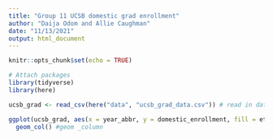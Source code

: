```yaml
---
title: "Group 11 UCSB domestic grad enrollment"
author: "Daija Odom and Allie Caughman"
date: "11/13/2021"
output: html_document
---
```


```r
knitr::opts_chunk$set(echo = TRUE)

# Attach packages
library(tidyverse)
library(here)
```

```r
ucsb_grad <- read_csv(here("data", "ucsb_grad_data.csv")) # read in data
```

```r
ggplot(ucsb_grad, aes(x = year_abbr, y = domestic_enrollment, fill = ethnicity)) +
  geom_col() #geom _column
```

